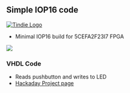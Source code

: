 == Simple IOP16 code ==

<a href="https://www.tindie.com/stores/land_boards/"><img src="http://land-boards.com/blwiki/images/5/51/Tindie-mediums.png" alt="Tindie Logo"></img></a> 

* Minimal IOP16 build for 5CEFA2F23I7 FPGA

<img src="http://land-boards.com/blwiki/images/e/e2/IOP-16_LEDs_P18125_720px.jpg"></img>

=== VHDL Code ===

* Reads pushbutton and writes to LED
* [https://hackaday.io/project/180452-small-cpu-in-vhdl Hackaday Project page]
 
